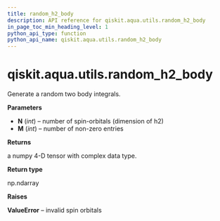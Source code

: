 ```yaml
---
title: random_h2_body
description: API reference for qiskit.aqua.utils.random_h2_body
in_page_toc_min_heading_level: 1
python_api_type: function
python_api_name: qiskit.aqua.utils.random_h2_body
---
```


<span id="qiskit-aqua-utils-random-h2-body" />

# qiskit.aqua.utils.random\_h2\_body

<Function id="qiskit.aqua.utils.random_h2_body" github="https://github.com/qiskit-community/qiskit-aqua/tree/stable/0.8/qiskit/aqua/utils/random_matrix_generator.py" signature="random_h2_body(N, M)">
  Generate a random two body integrals.

  **Parameters**

  *   **N** (*int*) – number of spin-orbitals (dimension of h2)
  *   **M** (*int*) – number of non-zero entries

  **Returns**

  a numpy 4-D tensor with complex data type.

  **Return type**

  np.ndarray

  **Raises**

  **ValueError** – invalid spin orbitals
</Function>

